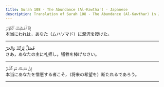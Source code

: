 ```yaml
---
title: Surah 108 - The Abundance (Al-Kawthar) - Japanese
description: Translation of Surah 108 - The Abundance (Al-Kawthar) in Japanese
---
```





<Aside type="quran" title="1">
إِنَّآ أَعْطَيْنَٰكَ ٱلْكَوْثَرَ
</Aside>

<Aside type="reference" title="1">
本当にわれは，あなた（ムハソマド）に潤沢を授けた。
</Aside>

---

<Aside type="quran" title="2">
فَصَلِّ لِرَبِّكَ وَٱنْحَرْ
</Aside>

<Aside type="reference" title="2">
さあ，あなたの主に礼拝し，犠牲を棒げなさい。
</Aside>

---

<Aside type="quran" title="3">
إِنَّ شَانِئَكَ هُوَ ٱلْأَبْتَرُ
</Aside>

<Aside type="reference" title="3">
本当にあなたを憎悪する者こそ，（将来の希望を）断たれるであろう。
</Aside>

---
